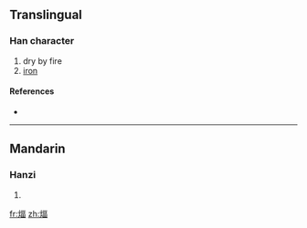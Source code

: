 ==Translingual==

===Han character===
{{Han char|rn=86|rad=火|as=09|sn=13|four=|canj=火一口田 (FMRW)}}

# dry by fire
# [[iron]]

====References====
* {{Han ref|kx=0676.110|dkj=19185|dj=1087.140|hdz=32215.070|uh=714F|ud=29007}}

----

==Mandarin==

===Hanzi===
{{cmn-hanzi|pin=[[bì]] ([[bi4]]), [[huī]] ([[hui1]])|wg=pi<sup>4</sup>, hui<sup>1</sup>}}

# {{defn|Mandarin|sort=火09}}

[[fr:煏]]
[[zh:煏]]